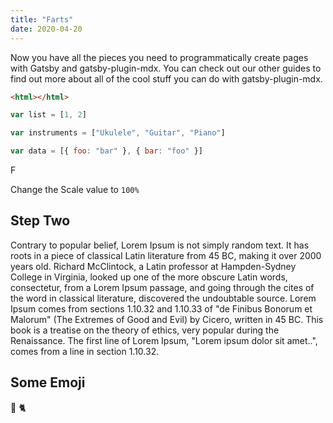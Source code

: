 ```yaml
---
title: "Farts"
date: 2020-04-20
---
```


Now you have all the pieces you need to programmatically create pages with Gatsby and gatsby-plugin-mdx. You can check out our other guides to find out more about all of the cool stuff you can do with gatsby-plugin-mdx.

```html
<html></html>
```

```js
var list = [1, 2]

var instruments = ["Ukulele", "Guitar", "Piano"]

var data = [{ foo: "bar" }, { bar: "foo" }]
```

<Key>F</Key>

Change the Scale value to `100%`

## Step Two

Contrary to popular belief, Lorem Ipsum is not simply random text. It has roots in a piece of classical Latin literature from 45 BC, making it over 2000 years old. Richard McClintock, a Latin professor at Hampden-Sydney College in Virginia, looked up one of the more obscure Latin words, consectetur, from a Lorem Ipsum passage, and going through the cites of the word in classical literature, discovered the undoubtable source. Lorem Ipsum comes from sections 1.10.32 and 1.10.33 of "de Finibus Bonorum et Malorum" (The Extremes of Good and Evil) by Cicero, written in 45 BC. This book is a treatise on the theory of ethics, very popular during the Renaissance. The first line of Lorem Ipsum, "Lorem ipsum dolor sit amet..", comes from a line in section 1.10.32.

## Some Emoji

:dog: 🐈
